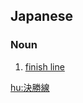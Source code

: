 ==Japanese==
{{ja-kanjitab|けつ|しょう|せん|k1=けっ|yomi=on}}

===Noun===
{{ja-noun|けっしょうせん}}
# [[finish line]]

[[hu:決勝線]]